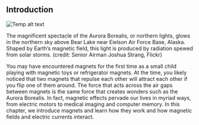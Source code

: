 ## Introduction
![Temp alt text](__MEDIA_URL__CNX_HSPhysics_20_00_Aurora.jpg)<p>The magnificent spectacle of the Aurora Borealis, or northern lights, glows in the northern sky above Bear Lake near Eielson Air Force Base, Alaska. Shaped by Earth’s magnetic field, this light is produced by radiation spewed from solar storms. (credit: Senior Airman Joshua Strang, Flickr)</p>
You may have encountered magnets for the first time as a small child playing with magnetic toys or refrigerator magnets. At the time, you likely noticed that two magnets that repulse each other will attract each other if you flip one of them around. The force that acts across the air gaps between magnets is the same force that creates wonders such as the Aurora Borealis. In fact, magnetic effects pervade our lives in myriad ways, from electric motors to medical imaging and computer memory. In this chapter, we introduce magnets and learn how they work and how magnetic fields and electric currents interact.

